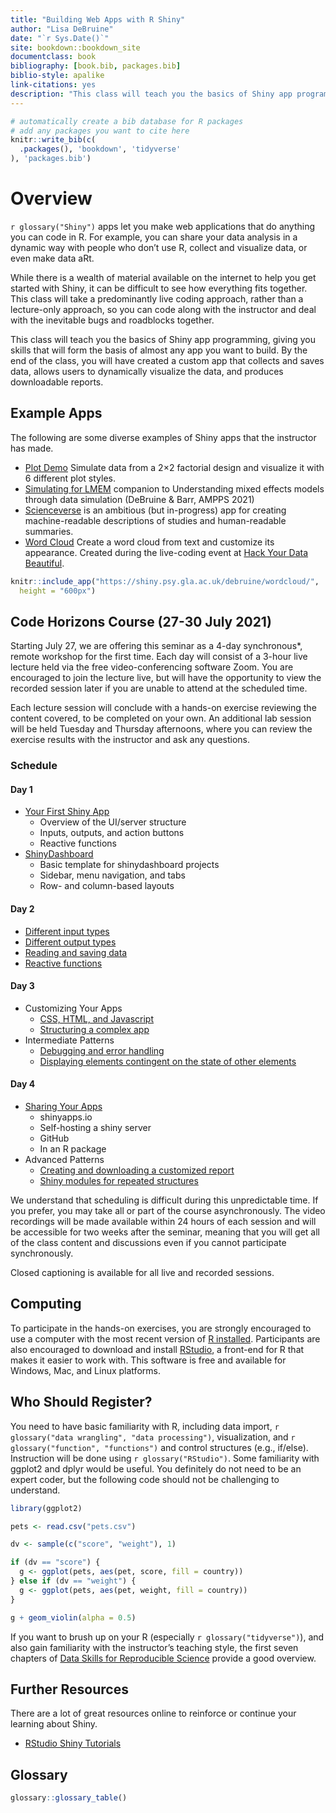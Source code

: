 ```yaml
--- 
title: "Building Web Apps with R Shiny"
author: "Lisa DeBruine"
date: "`r Sys.Date()`"
site: bookdown::bookdown_site
documentclass: book
bibliography: [book.bib, packages.bib]
biblio-style: apalike
link-citations: yes
description: "This class will teach you the basics of Shiny app programming, giving you skills that will form the basis of almost any app you want to build. By the end of the class, you will have created a custom app that collects and saves data, allows users to dynamically visualize the data, and produces downloadable reports."
---
```


```r
# automatically create a bib database for R packages
# add any packages you want to cite here
knitr::write_bib(c(
  .packages(), 'bookdown', 'tidyverse'
), 'packages.bib')

```


# Overview {-}

`r glossary("Shiny")` apps let you make web applications that do anything you can code in R. For example, you can share your data analysis in a dynamic way with people who don’t use R, collect and visualize data, or even make data aRt.

While there is a wealth of material available on the internet to help you get started with Shiny, it can be difficult to see how everything fits together. This class will take a predominantly live coding approach, rather than a lecture-only approach, so you can code along with the instructor and deal with the inevitable bugs and roadblocks together.

This class will teach you the basics of Shiny app programming, giving you skills that will form the basis of almost any app you want to build. By the end of the class, you will have created a custom app that collects and saves data, allows users to dynamically visualize the data, and produces downloadable reports.

## Example Apps

The following are some diverse examples of Shiny apps that the instructor has made.

* [Plot Demo](https://shiny.psy.gla.ac.uk/debruine/plotdemo/){target="_blank"} Simulate data from a 2×2 factorial design and visualize it with 6 different plot styles.
* [Simulating for LMEM](https://shiny.psy.gla.ac.uk/lmem_sim/){target="_blank"} companion to Understanding mixed effects models through data simulation (DeBruine & Barr, AMPPS 2021)
* [Scienceverse](http://shiny.ieis.tue.nl/scienceverse/){target="_blank"} is an ambitious (but in-progress) app for creating machine-readable descriptions of studies and human-readable summaries.
* [Word Cloud](https://shiny.psy.gla.ac.uk/debruine/wordcloud/){target="_blank"} Create a word cloud from text and customize its appearance. Created during the live-coding event at [Hack Your Data Beautiful](https://psyteachr.github.io/hack-your-data/){target="_blank"}.

```r
knitr::include_app("https://shiny.psy.gla.ac.uk/debruine/wordcloud/",
  height = "600px")
```


## Code Horizons Course (27-30 July 2021)

Starting July 27, we are offering this seminar as a 4-day synchronous*, remote workshop for the first time. Each day will consist of a 3-hour live lecture held via the free video-conferencing software Zoom. You are encouraged to join the lecture live, but will have the opportunity to view the recorded session later if you are unable to attend at the scheduled time.

Each lecture session will conclude with a hands-on exercise reviewing the content covered, to be completed on your own. An additional lab session will be held Tuesday and Thursday afternoons, where you can review the exercise results with the instructor and ask any questions.

### Schedule

#### Day 1

* [Your First Shiny App](#first-app)
    * Overview of the UI/server structure
    * Inputs, outputs, and action buttons
    * Reactive functions
* [ShinyDashboard](#shinydashboard)
    * Basic template for shinydashboard projects
    * Sidebar, menu navigation, and tabs
    * Row- and column-based layouts

#### Day 2

* [Different input types](#inputs)
* [Different output types](#outputs)
* [Reading and saving data](#data)
* [Reactive functions](#reactives)

#### Day 3

* Customizing Your Apps
    * [CSS, HTML, and Javascript](#web)
    * [Structuring a complex app](#structure)
* Intermediate Patterns
    * [Debugging and error handling](#debugging)
    * [Displaying elements contingent on the state of other elements](#contingency)

#### Day 4

* [Sharing Your Apps](#sharing)
    * shinyapps.io
    * Self-hosting a shiny server
    * GitHub
    * In an R package
* Advanced Patterns
    * [Creating and downloading a customized report](#reports)
    * [Shiny modules for repeated structures](#modules)

We understand that scheduling is difficult during this unpredictable time. If you prefer, you may take all or part of the course asynchronously. The video recordings will be made available within 24 hours of each session and will be accessible for two weeks after the seminar, meaning that you will get all of the class content and discussions even if you cannot participate synchronously.

Closed captioning is available for all live and recorded sessions.


## Computing

To participate in the hands-on exercises, you are strongly encouraged to use a computer with the most recent version of [R installed](https://www.r-project.org/){target="_blank"}. Participants are also encouraged to download and install [RStudio](https://www.rstudio.com/products/rstudio/download/){target="_blank"}, a front-end for R that makes it easier to work with. This software is free and available for Windows, Mac, and Linux platforms.

## Who Should Register?

You need to have basic familiarity with R, including data import, `r glossary("data wrangling", "data processing")`, visualization, and `r glossary("function", "functions")` and control structures (e.g., if/else). Instruction will be done using `r glossary("RStudio")`. Some familiarity with ggplot2 and dplyr would be useful. You definitely do not need to be an expert coder, but the following code should not be challenging to understand.

```r

library(ggplot2)

pets <- read.csv("pets.csv")

dv <- sample(c("score", "weight"), 1)

if (dv == "score") {
  g <- ggplot(pets, aes(pet, score, fill = country))
} else if (dv == "weight") {
  g <- ggplot(pets, aes(pet, weight, fill = country))
}

g + geom_violin(alpha = 0.5)

```


If you want to brush up on your R (especially `r glossary("tidyverse")`), and also gain familiarity with the instructor's teaching style, the first seven chapters of [Data Skills for Reproducible Science](https://psyteachr.github.io/msc-data-skills/){target="_blank"} provide a good overview.

## Further Resources

There are a lot of great resources online to reinforce or continue your learning about Shiny.

* [RStudio Shiny Tutorials](https://shiny.rstudio.com/tutorial/)
        
## Glossary {#glossary-intro}

```r
glossary::glossary_table()
```


